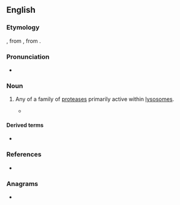 ==English==
{{wikipedia}}

===Etymology===
{{bor+|en|de|Kathepsin}}, from {{der|en|grc|καθέψω}}, from {{affix|grc|κατά|t1=down|ἕψω|t2=boil|nocat=1}}.

===Pronunciation===
* {{IPA|en|/kəˈθɛpsɪn/}}

===Noun===
{{en-noun}}

# {{lb|en|protein}} Any of a family of [[protease]]s primarily active within [[lysosome]]s.
#* {{quote-journal|en|title=The cause of inactivation of the Rous sarcoma filtrate during incubation|author=A Pirie, BE Holmes|journal=British journal of experimental pathology|year=1931|passage=Grassmann and Dyckerhoff (1930) showed that cysteine and cyanide inhibited the action of ereptic aminopolyase, while they accelerated the action of proteases such as '''cathepsin'''.}}

====Derived terms====
* {{l|en|procathepsin}}

===References===
* {{R:American Heritage Dictionary}}

===Anagrams===
* {{anagrams|en|a=acehinpst|pinches at|thin space}}